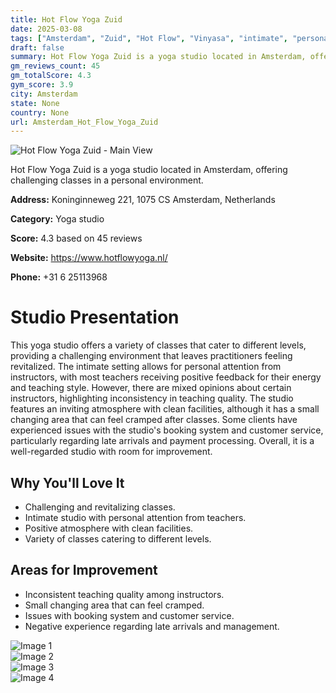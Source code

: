 ```yaml
---
title: Hot Flow Yoga Zuid
date: 2025-03-08
tags: ["Amsterdam", "Zuid", "Hot Flow", "Vinyasa", "intimate", "personalized attention", "Amsterdam"]  
draft: false
summary: Hot Flow Yoga Zuid is a yoga studio located in Amsterdam, offering challenging classes in a personal environment.
gm_reviews_count: 45
gm_totalScore: 4.3
gym_score: 3.9
city: Amsterdam
state: None
country: None
url: Amsterdam_Hot_Flow_Yoga_Zuid
---
```


<div className="aspect-[16/9] relative my-8">
  <img 
    src="https://lh5.googleusercontent.com/p/AF1QipMvW6xAc6hEd8F-f_sqGbv2iNXKpdgpYQK6d8J0=w1920-h1080-k-no"
    alt="Hot Flow Yoga Zuid - Main View"
    className="object-cover absolute inset-0 w-full h-full rounded-lg"
  />
</div>

Hot Flow Yoga Zuid is a yoga studio located in Amsterdam, offering challenging classes in a personal environment.

**Address:** Koninginneweg 221, 1075 CS Amsterdam, Netherlands

**Category:** Yoga studio

**Score:** 4.3 based on 45 reviews

**Website:** https://www.hotflowyoga.nl/

**Phone:** +31 6 25113968

# Studio Presentation

This yoga studio offers a variety of classes that cater to different levels, providing a challenging environment that leaves practitioners feeling revitalized. The intimate setting allows for personal attention from instructors, with most teachers receiving positive feedback for their energy and teaching style. However, there are mixed opinions about certain instructors, highlighting inconsistency in teaching quality. The studio features an inviting atmosphere with clean facilities, although it has a small changing area that can feel cramped after classes. Some clients have experienced issues with the studio's booking system and customer service, particularly regarding late arrivals and payment processing. Overall, it is a well-regarded studio with room for improvement.

## Why You'll Love It

- Challenging and revitalizing classes.
- Intimate studio with personal attention from teachers.
- Positive atmosphere with clean facilities.
- Variety of classes catering to different levels.

## Areas for Improvement

- Inconsistent teaching quality among instructors.
- Small changing area that can feel cramped.
- Issues with booking system and customer service.
- Negative experience regarding late arrivals and management.

<div className="grid grid-cols-1 xl:grid-cols-2 gap-4 my-8">
<div className="aspect-[4/3] relative"><img src="https://lh3.googleusercontent.com/p/AF1QipMXqH-xOfsFDVJjNT5eBoTT-e82t3v0SYXeWssn=w1920-h1080-k-no-pi-10-ya320-ro0-fo100" alt="Image 1" className="object-cover absolute inset-0 w-full h-full rounded-lg" /></div>
<div className="aspect-[4/3] relative"><img src="https://lh5.googleusercontent.com/p/AF1QipPD5wmjYDYzvPoE_Ehx4C9Qfc3Y2z2aKjbiBOMa=w1920-h1080-k-no" alt="Image 2" className="object-cover absolute inset-0 w-full h-full rounded-lg" /></div>
<div className="aspect-[4/3] relative"><img src="https://lh5.googleusercontent.com/p/AF1QipOYCaOiSwMXOJoIQiqVrwYL0B53YcTVVyPAjxnm=w1920-h1080-k-no" alt="Image 3" className="object-cover absolute inset-0 w-full h-full rounded-lg" /></div>
<div className="aspect-[4/3] relative"><img src="https://lh5.googleusercontent.com/p/AF1QipPNS4iOvkAMmV4_hMs0sh1EVoLYrvr0qInj3ZwU=w1920-h1080-k-no" alt="Image 4" className="object-cover absolute inset-0 w-full h-full rounded-lg" /></div>
</div>
